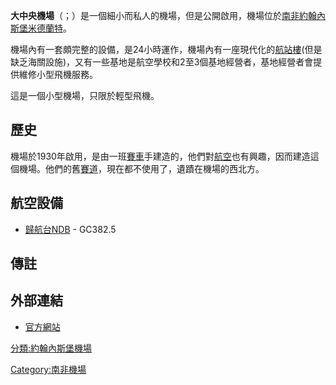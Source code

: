 {{Infobox airport
| name          = 大中央機場<br>{{lang|en|Grand Central Airport}}
| opened        = 1930年
| type          = 民用
| operator      = 南非政府
| city-served   = [[南非|南非]][[約翰內斯堡|約翰內斯堡]]
| elevation-m   = 1624
| IATA          = GCJ
| ICAO          = FAGC
| coordinates   = {{coord|25|59|11|S|28|8|24|E|type:airport}}
| website       = [https://www.grandcentral.co.za/ grandcentral.co.za]
| pushpin_map   = South Africa Gauteng Greater Johannesburg#South Africa
| pushpin_label = GCJ
| r1-number     = 17/35
| r1-length-f   = 1,830
| r1-length-m   = 6,004
| r1-surface    = 柏油
| footnotes     = 來源: [[數碼航空航班信息檔案|數碼航空航班信息檔案]]<ref name=WAD>{{WAD|FAGC|來源=[[數碼航空航班信息檔案|數碼航空航班信息檔案]]}}</ref><ref name=GCM>[http://gc.kls2.com/airport/GCJ 數碼航空航班信息檔案]</ref>
}}
'''大中央機場'''（{{lang-en|Grand Central Airport}}；{{airport codes|GCJ|FAGC}}）是一個細小而私人的機場，但是公開啟用，機場位於[[南非|南非]][[約翰內斯堡|約翰內斯堡]][[米德蘭特_(豪登省)|米德蘭特]]。

機場內有一套頗完整的設備，是24小時運作，機場內有一座現代化的[[航站樓|航站樓]](但是缺乏海關設施)，又有一些基地是航空學校和2至3個基地經營者，基地經營者會提供維修小型飛機服務。

這是一個小型機場，只限於輕型飛機。
==歷史==
機場於1930年啟用，是由一班[[賽車|賽車]]手建造的，他們對[[航空|航空]]也有興趣，因而建造這個機場。他們的舊[[賽道|賽道]]，現在都不使用了，遺蹟在機場的西北方。

==航空設備==
* [[歸航台|歸航台]]NDB - GC382.5

==傳註==
<references />

==外部連結==
* [http://grandcentral.co.za/ 官方網站] {{Wayback|url=http://grandcentral.co.za/ |date=20210207141545 }}

[[Category:南非機場|Category:南非機場]]
[[分類:約翰內斯堡機場|分類:約翰內斯堡機場]]